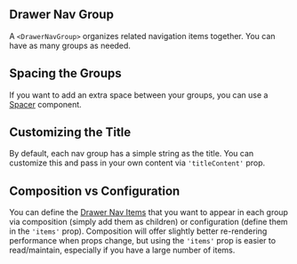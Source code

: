 
## Drawer Nav Group

A `<DrawerNavGroup>` organizes related navigation items together. You can have as many groups as needed.

<DrawerNavGroup />

## Spacing the Groups

If you want to add an extra space between your groups, you can use a [Spacer](/components/spacer/api-docs) component.

<SpacingNavGroups />

## Customizing the Title

By default, each nav group has a simple string as the title. You can customize this and pass in your own content via `'titleContent'` prop.

<CustomNavGroupTitleContent />

## Composition vs Configuration

You can define the [Drawer Nav Items](/components/drawer/drawer-nav-item/api-docs) that you want to appear in each group via composition (simply add them as children) or configuration (define them in the `'items'` prop). Composition will offer slightly better re-rendering performance when props change, but using the `'items'` prop is easier to read/maintain, especially if you have a large number of items.

<DrawerNavGroupComposition />
